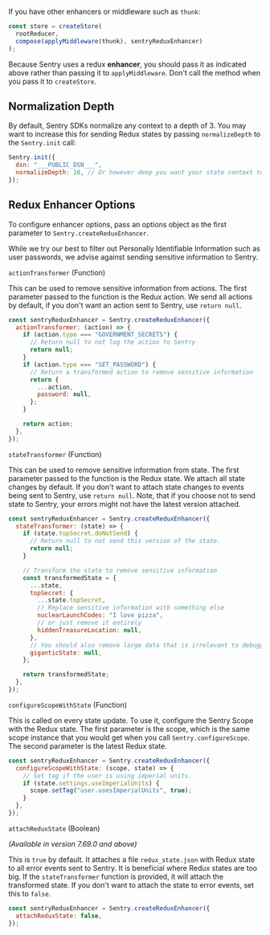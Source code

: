<PlatformContent includePath="configuration/redux-init" />

If you have other enhancers or middleware such as `thunk`:

```javascript
const store = createStore(
  rootReducer,
  compose(applyMiddleware(thunk), sentryReduxEnhancer)
);
```

<Alert level="info" title="Note">

Because Sentry uses a redux **enhancer**, you should pass it as indicated above rather than passing it to `applyMiddleware`. Don't call the method when you pass it to `createStore`.

</Alert>

## Normalization Depth

By default, Sentry SDKs normalize any context to a depth of 3. You may want to increase this for sending Redux states by passing `normalizeDepth` to the `Sentry.init` call:

```javascript
Sentry.init({
  dsn: "___PUBLIC_DSN___",
  normalizeDepth: 10, // Or however deep you want your state context to be.
});
```

## Redux Enhancer Options

To configure enhancer options, pass an options object as the first parameter to `Sentry.createReduxEnhancer`.

<Alert level="warning" title="Note">

While we try our best to filter out Personally Identifiable Information such as user passwords, we advise against sending sensitive information to Sentry.

</Alert>

`actionTransformer` (Function)

This can be used to remove sensitive information from actions. The first parameter passed to the function is the Redux action. We send all actions by default, if you don't want an action sent to Sentry, use `return null`.

```javascript
const sentryReduxEnhancer = Sentry.createReduxEnhancer({
  actionTransformer: (action) => {
    if (action.type === "GOVERNMENT_SECRETS") {
      // Return null to not log the action to Sentry
      return null;
    }
    if (action.type === "SET_PASSWORD") {
      // Return a transformed action to remove sensitive information
      return {
        ...action,
        password: null,
      };
    }

    return action;
  },
});
```

`stateTransformer` (Function)

This can be used to remove sensitive information from state. The first parameter passed to the function is the Redux state. We attach all state changes by default. If you don't want to attach state changes to events being sent to Sentry, use `return null`. Note, that if you choose not to send state to Sentry, your errors might not have the latest version attached.

```javascript
const sentryReduxEnhancer = Sentry.createReduxEnhancer({
  stateTransformer: (state) => {
    if (state.topSecret.doNotSend) {
      // Return null to not send this version of the state.
      return null;
    }

    // Transform the state to remove sensitive information
    const transformedState = {
      ...state,
      topSecret: {
        ...state.topSecret,
        // Replace sensitive information with something else
        nuclearLaunchCodes: "I love pizza",
        // or just remove it entirely
        hiddenTreasureLocation: null,
      },
      // You should also remove large data that is irrelevant to debugging to not clutter your Sentry issues
      giganticState: null,
    };

    return transformedState;
  },
});
```

`configureScopeWithState` (Function)

This is called on every state update. To use it, configure the Sentry Scope with the Redux state. The first parameter is the scope, which is the same scope instance that you would get when you call `Sentry.configureScope`. The second parameter is the latest Redux state.

```javascript
const sentryReduxEnhancer = Sentry.createReduxEnhancer({
  configureScopeWithState: (scope, state) => {
    // Set tag if the user is using imperial units.
    if (state.settings.useImperialUnits) {
      scope.setTag("user.usesImperialUnits", true);
    }
  },
});
```

`attachReduxState` (Boolean)

_(Available in version 7.69.0 and above)_

This is `true` by default. It attaches a file `redux_state.json` with Redux state to all error events sent to Sentry. It is beneficial where Redux states are too big. If the `stateTransformer` function is provided, it will attach the transformed state. If you don't want to attach the state to error events, set this to `false`.

```javascript
const sentryReduxEnhancer = Sentry.createReduxEnhancer({
  attachReduxState: false,
});
```
